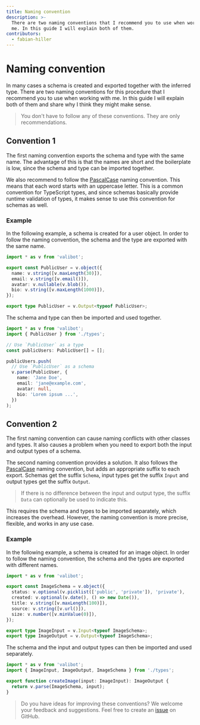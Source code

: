 ```yaml
---
title: Naming convention
description: >-
  There are two naming conventions that I recommend you to use when working with
  me. In this guide I will explain both of them.
contributors:
  - fabian-hiller
---
```


# Naming convention

In many cases a schema is created and exported together with the inferred type. There are two naming conventions for this procedure that I recommend you to use when working with me. In this guide I will explain both of them and share why I think they might make sense.

> You don't have to follow any of these conventions. They are only recommendations.

## Convention 1

The first naming convention exports the schema and type with the same name. The advantage of this is that the names are short and the boilerplate is low, since the schema and type can be imported together.

We also recommend to follow the [PascalCase](<https://en.wikipedia.org/wiki/Naming_convention_(programming)>) naming convention. This means that each word starts with an uppercase letter. This is a common convention for TypeScript types, and since schemas basically provide runtime validation of types, it makes sense to use this convention for schemas as well.

### Example

In the following example, a schema is created for a user object. In order to follow the naming convention, the schema and the type are exported with the same name.

```ts
import * as v from 'valibot';

export const PublicUser = v.object({
  name: v.string([v.maxLength(30)]),
  email: v.string([v.email()]),
  avatar: v.nullable(v.blob()),
  bio: v.string([v.maxLength(1000)]),
});

export type PublicUser = v.Output<typeof PublicUser>;
```

The schema and type can then be imported and used together.

```ts
import * as v from 'valibot';
import { PublicUser } from './types';

// Use `PublicUser` as a type
const publicUsers: PublicUser[] = [];

publicUsers.push(
  // Use `PublicUser` as a schema
  v.parse(PublicUser, {
    name: 'Jane Doe',
    email: 'jane@example.com',
    avatar: null,
    bio: 'Lorem ipsum ...',
  })
);
```

## Convention 2

The first naming convention can cause naming conflicts with other classes and types. It also causes a problem when you need to export both the input and output types of a schema.

The second naming convention provides a solution. It also follows the [PascalCase](<https://en.wikipedia.org/wiki/Naming_convention_(programming)>) naming convention, but adds an appropriate suffix to each export. Schemas get the suffix `Schema`, input types get the suffix `Input` and output types get the suffix `Output`.

> If there is no difference between the input and output type, the suffix `Data` can optionally be used to indicate this.

This requires the schema and types to be imported separately, which increases the overhead. However, the naming convention is more precise, flexible, and works in any use case.

### Example

In the following example, a schema is created for an image object. In order to follow the naming convention, the schema and the types are exported with different names.

```ts
import * as v from 'valibot';

export const ImageSchema = v.object({
  status: v.optional(v.picklist(['public', 'private']), 'private'),
  created: v.optional(v.date(), () => new Date()),
  title: v.string([v.maxLength(100)]),
  source: v.string([v.url()]),
  size: v.number([v.minValue(0)]),
});

export type ImageInput = v.Input<typeof ImageSchema>;
export type ImageOutput = v.Output<typeof ImageSchema>;
```

The schema and the input and output types can then be imported and used separately.

```ts
import * as v from 'valibot';
import { ImageInput, ImageOutput, ImageSchema } from './types';

export function createImage(input: ImageInput): ImageOutput {
  return v.parse(ImageSchema, input);
}
```

> Do you have ideas for improving these conventions? We welcome your feedback and suggestions. Feel free to create an [issue](https://github.com/fabian-hiller/valibot/issues/new) on GitHub.
